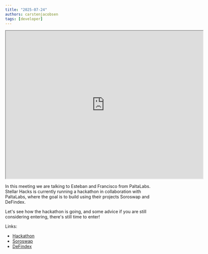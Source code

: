 ```yaml
---
title: "2025-07-24"
authors: carstenjacobsen
tags: [developer]
---
```


<iframe
  src="https://www.youtube.com/embed/mSABuOLuZs8?si=FLbBbKJzXP8uo_U6"
  width="640"
  height="480"
  allow="autoplay"
></iframe>

In this meeting we are talking to Esteban and Francisco from PaltaLabs. Stellar Hacks is currently running a hackathon in collaboration with PaltaLabs, where the goal is to build using their projects Soroswap and DeFindex.

Let's see how the hackathon is going, and some advice if you are still considering entering, there's still time to enter!

Links: 
- [Hackathon](https://dorahacks.io/hackathon/stellar-hacks-paltalabs/detail)
- [Soroswap](https://docs.soroswap.finance)
- [DeFindex](https://docs.defindex.io)
